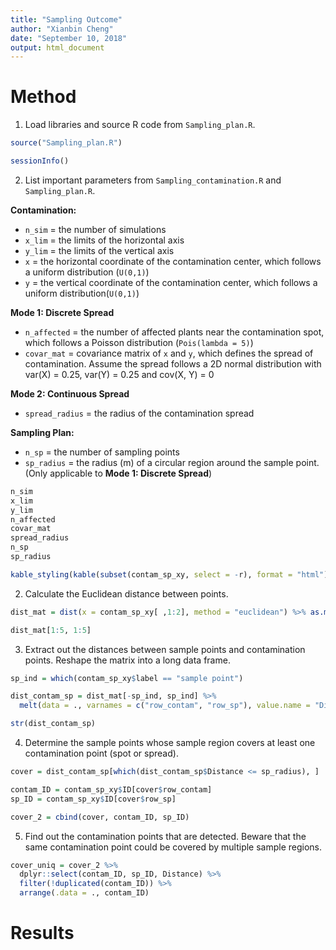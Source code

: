 ```yaml
---
title: "Sampling Outcome"
author: "Xianbin Cheng"
date: "September 10, 2018"
output: html_document
---
```


# Method  

1. Load libraries and source R code from `Sampling_plan.R`.

```r
source("Sampling_plan.R")
```

```r
sessionInfo()
```

2. List important parameters from `Sampling_contamination.R` and `Sampling_plan.R`.

**Contamination:**  

  * `n_sim` = the number of simulations  
  * `x_lim` = the limits of the horizontal axis  
  * `y_lim` = the limits of the vertical axis  
  * `x` = the horizontal coordinate of the contamination center, which follows a uniform distribution (`U(0,1)`)
  * `y` = the vertical coordinate of the contamination center, which follows a uniform distribution(`U(0,1)`)  

  **Mode 1: Discrete Spread** 

  * `n_affected` = the number of affected plants near the contamination spot, which follows a Poisson distribution (`Pois(lambda = 5)`)   
  * `covar_mat` = covariance matrix of `x` and `y`, which defines the spread of contamination. Assume the spread follows a 2D normal distribution with var(X) =     0.25, var(Y) = 0.25 and cov(X, Y) = 0  

  **Mode 2: Continuous Spread**

  * `spread_radius` = the radius of the contamination spread

**Sampling Plan:**  

  * `n_sp` = the number of sampling points
  * `sp_radius` = the radius (m) of a circular region around the sample point. (Only applicable to **Mode 1: Discrete Spread**)

```r
n_sim
x_lim
y_lim
n_affected
covar_mat
spread_radius
n_sp
sp_radius
```
```r
kable_styling(kable(subset(contam_sp_xy, select = -r), format = "html"), full_width = FALSE)
```



2. Calculate the Euclidean distance between points. 

```r
dist_mat = dist(x = contam_sp_xy[ ,1:2], method = "euclidean") %>% as.matrix()
```

```r
dist_mat[1:5, 1:5]
```

3. Extract out the distances between sample points and contamination points. Reshape the matrix into a long data frame.

```r
sp_ind = which(contam_sp_xy$label == "sample point")

dist_contam_sp = dist_mat[-sp_ind, sp_ind] %>%
  melt(data = ., varnames = c("row_contam", "row_sp"), value.name = "Distance")
```

```r
str(dist_contam_sp)
```

4. Determine the sample points whose sample region covers at least one contamination point (spot or spread).

```r
cover = dist_contam_sp[which(dist_contam_sp$Distance <= sp_radius), ]

contam_ID = contam_sp_xy$ID[cover$row_contam]
sp_ID = contam_sp_xy$ID[cover$row_sp]

cover_2 = cbind(cover, contam_ID, sp_ID)
```

5. Find out the contamination points that are detected. Beware that the same contamination point could be covered by multiple sample regions.

```r
cover_uniq = cover_2 %>%
  dplyr::select(contam_ID, sp_ID, Distance) %>%
  filter(!duplicated(contam_ID)) %>%
  arrange(.data = ., contam_ID)
```


# Results  

